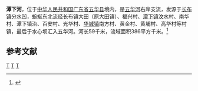 '''潭下河'''，位于[[中华人民共和国|中华人民共和国]][[广东省|广东省]][[五华县|五华县]]境内，是[[五华河|五华河]]右岸支流，发源于[[长布镇|长布镇]]分水凹，蜿蜒东北流经长布镇大田（原大田镇）、福兴村、[[潭下镇_(五华县)|潭下镇]]汶水村、南华村、潭下镇治、百安村、光华村、[[华城镇|华城镇]]南方村、黄金村、黄埔村、高华村等村镇，最后于水心坝汇入五华河。河长59千米，流域面积386平方千米。<ref name="中国河湖大典">{{cite book |author=《[[中国河湖大典|中国河湖大典]]》编纂委员会 |title=《中国河湖大典·珠江卷》 |year=2013年1月 |publisher=中国水利水电出版社 |location=北京 |pages=330页|isbn= 978-7-5170-0561-2 }}</ref>
== 参考文献 ==
{{Reflist}}
{{韩江水系}}
[[Category:韩江水系|T]]
[[Category:广东河流|T]]
[[Category:五华县|T]]